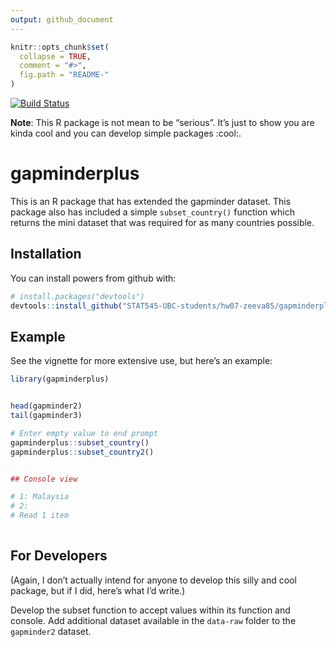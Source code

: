 ```yaml
---
output: github_document
---
```


<!-- README.md is generated from README.Rmd. Please edit that file -->

```r
knitr::opts_chunk$set(
  collapse = TRUE,
  comment = "#>",
  fig.path = "README-"
)
```

[![Build Status](https://travis-ci.org/vincenzocoia/powers.svg?branch=master)](https://travis-ci.org/vincenzocoia/powers)

__Note__: This R package is not mean to be "serious". It's just to show you are kinda cool and you can develop simple packages :cool:. 

# gapminderplus

This is an R package that has extended the gapminder dataset. This package also has included a simple `subset_country()` function which returns the mini dataset that was required for as many countries possible.

## Installation

You can install powers from github with:

```r
# install.packages("devtools")
devtools::install_github("STAT545-UBC-students/hw07-zeeva85/gapminderplus")
```

## Example

See the vignette for more extensive use, but here's an example:

```r
library(gapminderplus)


head(gapminder2)
tail(gapminder3)

# Enter empty value to end prompt
gapminderplus::subset_country()
gapminderplus::subset_country2()


## Console view

# 1: Malaysia
# 2: 
# Read 1 item
  
```

## For Developers

(Again, I don't actually intend for anyone to develop this silly and cool package, but if I did, here's what I'd write.)

Develop the subset function to accept values within its function and console. Add additional dataset available in the `data-raw` folder to the `gapminder2` dataset. 
